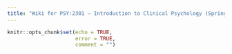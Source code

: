 ```yaml
---
title: "Wiki for PSY:2301 – Introduction to Clinical Psychology (Spring 2023)"
---
```


```r
knitr::opts_chunk$set(echo = TRUE,
                      error = TRUE,
                      comment = "")
```

